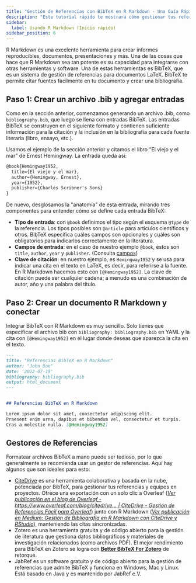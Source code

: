 ```yaml
---
title: "Gestión de Referencias con BibTeX en R Markdown - Una Guía Rápida"
description: "Este tutorial rápido te mostrará cómo gestionar tus referencias usando BibTeX. BibTeX es un software de gestión de referencias que te permite almacenar y organizar tus referencias en un formato simple y fácil de usar."
sidebar:
  label: Usando R Markdown (Inicio rápido)
sidebar_position: 6
---
```



R Markdown es una excelente herramienta para crear informes reproducibles, documentos, presentaciones y más. Una de las cosas que hace que R Markdown sea tan potente es su capacidad para integrarse con otras herramientas y software. Una de estas herramientas es BibTeX, que es un sistema de gestión de referencias para documentos LaTeX. BibTeX te permite citar fuentes fácilmente en tu documento y crear una bibliografía.

<CiteDrive />

## Paso 1: Crear un archivo .bib y agregar entradas

Como en la sección anterior, comenzamos generando un archivo .bib, como `bibliography.bib`, que luego se llena con entradas BibTeX. Las entradas BibTeX se construyen en el siguiente formato y contienen suficiente información para la citación y la inclusión en la bibliografía para cada fuente literaria (libro, ensayo, etc.).

Usamos el ejemplo de la sección anterior y citamos el libro "El viejo y el mar" de Ernest Hemingway. La entrada queda así:

```latex
@book{Hemingway1952,
  title={El viejo y el mar},
  author={Hemingway, Ernest},
  year={1952},
  publisher={Charles Scribner's Sons}
}
```

De nuevo, desglosamos la "anatomía" de esta entrada, mirando tres componentes para entender cómo se define cada entrada BibTeX:

* **Tipo de entrada**: con `@book` definimos el tipo según el esquema `@type` de la referencia. Los tipos posibles son `@article` para artículos científicos y otros. BibTeX especifica cuáles campos son opcionales y cuáles son obligatorios para indicarlos correctamente en la literatura.
* **Campos de entrada**: en el caso de nuestro ejemplo `@book`, estos son `title`, `author`, `year` y `publisher`. (Consulta [campos](./fields))
* **Clave de citación**: en nuestro ejemplo, es `Hemingway1952` y se usa para indicar una cita en el texto en LaTeX, es decir, para referirse a la fuente. En R Markdown hacemos esto con `[@Hemingway1952]`. La clave de citación puede ser cualquier cadena; a menudo es una combinación de autor, año y una palabra del título.

## Paso 2: Crear un documento R Markdown y conectar

Integrar BibTeX con R Markdown es muy sencillo. Solo tienes que especificar el archivo bib con `bibliography: bibliography.bib` en YAML y la cita con `[@Hemingway1952]` en el lugar donde deseas que aparezca la cita en el texto.

```md
---
title: "Referencias BibTeX en R Markdown"
author: "John Doe"
date: '2022-07-19'
bibliography: bibliography.bib
output: html_document
---


## Referencias BibTeX en R Markdown

Lorem ipsum dolor sit amet, consectetur adipiscing elit.
Praesent enim urna, dapibus et bibendum vel, consectetur et turpis.
Cras a molestie nulla. [@Hemingway1952]

```

## Gestores de Referencias

Formatear archivos BibTeX a mano puede ser tedioso, por lo que generalmente se recomienda usar un gestor de referencias. Aquí hay algunos que son ideales para esto:

* [CiteDrive](https://www.citedrive.com/) es una herramienta colaborativa y basada en la nube, potenciada por BibTeX, para gestionar tus referencias y equipos en proyectos. Ofrece una exportación con un solo clic a Overleaf ([*Ver publicación en el blog de Overleaf - https://www.overleaf.com/blog/citedrive... | CiteDrive - Gestión de Referencias Fácil para Overleaf*](https://www.overleaf.com/blog/citedrive-easy-reference-management-for-overleaf)) junto con R Markdown ([*Ver publicación en Medium: Gestión de Bibliografía en R Markdown con CiteDrive y RStudio*](https://citedrive.medium.com/bibliography-management-in-r-markdown-with-citedrive-and-rstudio-2585699dd619)), manteniendo las citas sincronizadas.
* Zotero es una herramienta gratuita y de código abierto para la gestión de literatura que gestiona datos bibliográficos y materiales de investigación relacionados (como archivos PDF). El mejor rendimiento para BibTeX en Zotero se logra con **[Better BibTeX For Zotero](https://retorque.re/zotero-better-bibtex/)** de retorque.
* JabRef es un software gratuito y de código abierto para la gestión de referencias que admite BibTeX y funciona en Windows, Mac y Linux. Está basado en Java y es mantenido por JabRef e.V.
